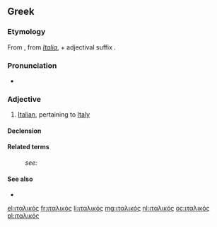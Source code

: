 ==Greek==

===Etymology===
From {{term|Ιταλία|tr=Italia||Italy|lang=el}}, from {{etyl|la|el}} ''[[Italia]]'', + adjectival suffix {{term|-ικός|tr=ikos|lang=el}}.

===Pronunciation===
* {{IPA|/italiˈkos/|lang=el}}

===Adjective===
{{el-adj|f=ιταλική|n=ιταλικό|tr=italikós}}

# [[Italian]], pertaining to [[Italy]]

====Declension====
{{el-decl-adj|dec=ός-ή-ό|stem=ιταλικ|nopio=1}}

====Related terms====
:''see:'' {{l|el|Ιταλία|tr=Italía|gloss=Italy|g=f}}

====See also====
* {{l|el|[[πλάγιος|πλάγιοι]] [[χαρακτήρες]]|πλάγιοι χαρακτήρες|g=m-p|gloss=italics, italic characters}}

{{DEFAULTSORT:ιταλικοσ}}

[[el:ιταλικός]]
[[fr:ιταλικός]]
[[li:ιταλικός]]
[[mg:ιταλικός]]
[[nl:ιταλικός]]
[[oc:ιταλικός]]
[[pl:ιταλικός]]